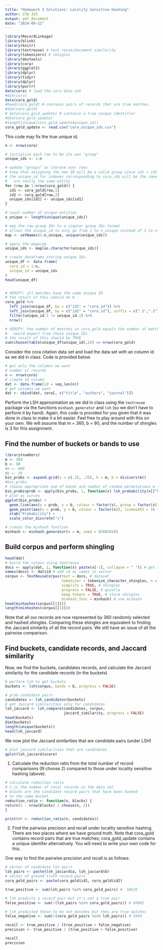 ```yaml
---
title: "Homework 3 Solutions: Locality Sensitive Hashing"
author: STA 325
output: pdf_document
date: "2024-09-12"
---
```


```r
library(RecordLinkage)
library(blink)
library(knitr)
library(textreuse) # text reuse/document similarity
library(tokenizers) # shingles
library(devtools)
library(cora)
library(ggplot2)
library(dplyr)
library(tidyr)
library(dplyr)
library(purrr)
data(cora) # load the cora data set
#dim(cora)
data(cora_gold) 
#head(cora_gold) # contains pairs of records that are true matches.
#dim(cora_gold)
# data(cora_gold_update) # contains a true unique identifier 
#dim(cora_gold_update) 
#length(unique(cora_gold_update$unique_id)) 
cora_gold_update <- read.csv("cora_unique_ids.csv")
```


This code may fix the true unique id. 

```r
n <- nrow(cora)

# initialize each row to be its own "group"
unique_ids <- 1:n

# update "groups" as iterate over rows
# know that assigning the new ID will be a valid group since id1 < id2 for all rows
# the unique_id for indexes corresponding to cora_ids will be the same if they 
#   are really the same entity
for (row in 1:nrow(cora_gold)) {
  id1 <- cora_gold[row,1]
  id2 <- cora_gold[row,2]
  unique_ids[id2] <- unique_ids[id1]
}

# count number of unique entities
n_unique <- length(unique(unique_ids))

# map the raw group IDs to a simpler group IDs format
# allows the unique_id to only go from 1 to n_unique instead of 1 to n
map <- setNames(1:n_unique, unique(unique_ids))

# apply the mapping
unique_ids <- map[as.character(unique_ids)]

# create dataframe storing unique IDs
unique_df <- data.frame(
  cora_id = 1:n,
  unique_id = unique_ids
)
head(unique_df)


# VERIFY: all matches have the same unique ID
# the result of this should be 0
cora_gold %>%
  left_join(unique_df, by = c("id1" = "cora_id")) %>%
  left_join(unique_df, by = c("id2" = "cora_id"), suffix = c(".1",".2")) %>%
  filter(unique_id.1 != unique_id.2) %>% 
  nrow()

# VERIFY: the number of matches in cora_gold equals the number of matches we
#   would expect from these unique IDs
# the result of this should be TRUE
sum(choose(table(unique_df$unique_id),2)) == nrow(cora_gold)
```




Consider the cora citation data set and load the data set with an column id as we did in class. Code is provided below. 

```r
# get only the columns we want
# number of records
n <- nrow(cora)
# create id column
dat <- data.frame(id = seq_len(n))  
# get columns we want
dat <- cbind(dat, cora[, c("title", "authors", "journal")]) 
```


Perform the LSH approximation as we did in class using the `textreuse` package via the functions `minhash_generator` and `lsh` (so we don't have to perform it by hand). Again, this code is provided for you given that it was done in class to make it a bit easier. Feel free to play around with this on your own. We will assume that m = 360, b = 90, and the number of shingles is 3 for this assignment. 

## Find the number of buckets or bands to use 

```r
library(numbers) 
m <- 360
b <- 90
#m <- 600
#b <- 20
bin_probs <- expand.grid(s = c(.25, .75), h = m, b = divisors(m))
#bin_probs
# choose appropriate num of bands and number of random permutations m (tuning parameters)
bin_probs$prob <- apply(bin_probs, 1, function(x) lsh_probability(x[["h"]], x[["b"]], x[["s"]]))
# plot as curves
ggplot(bin_probs) +
  geom_line(aes(x = prob, y = b, colour = factor(s), group = factor(s)), linewidth = 2) +
  geom_point(aes(x = prob, y = b, colour = factor(s)), linewidth = 3) +
  xlab("Probability") +
  scale_color_discrete("s")

# create the minhash function
minhash <- minhash_generator(n = m, seed = 02082018)
```

## Build corpus and perform shingling
```r
head(dat)
# build the corpus using textreuse
docs <- apply(dat, 1, function(x) paste(x[-1], collapse = " ")) # get strings
names(docs) <- dat$id # add id as names in vector
corpus <- TextReuseCorpus(text = docs, # dataset
                          tokenizer = tokenize_character_shingles, n = 3, 
                          simplify = TRUE, # shingles
                          progress = FALSE, # quietly
                          keep_tokens = TRUE, # store shingles
                          minhash_func = minhash) # use minhash
head(minhashes(corpus[[1]]))
length(minhashes(corpus[[1]]))
```

Note that all our records are now represented by 360 randomly selected and hashed shingles. Comparing these shingles are equivalent to finding the Jaccard similarity of all the record pairs. We still have an issue of all the pairwise comparison. 


## Find buckets, candidate records, and Jaccard similarity

Now, we find the buckets, candidates records, and calculate the Jaccard similarity for the candidate records (in the buckets)

```r
# perform lsh to get buckets
buckets <- lsh(corpus, bands = b, progress = FALSE)

# grab candidate pairs
candidates <- lsh_candidates(buckets)
# get Jaccard similarities only for candidates
lsh_jaccard <- lsh_compare(candidates, corpus, 
                           jaccard_similarity, progress = FALSE)
head(buckets)
dim(buckets)
length(unique(buckets))
head(lsh_jaccard)
```

We now plot the Jaccard similarities that are candidate pairs (under LSH)

```r
# plot jaccard similarities that are candidates
qplot(lsh_jaccard$score)
```

1. Calculate the reduction ratio from the total number of record comparisons ($N$ choose 2) compared to those under locality sensitive hashing (above). 

```r
# calculate reduction ratio
# n is the number of total records in the data set
# blocks are the candidate record pairs that have been hashed 
# to the same bucket
reduction_ratio <- function(n, blocks) {
return(1 - nrow(blocks) / choose(n, 2))
}

print(rr <- reduction_ratio(n, candidates))
```

2. Find the pairwise precision and recall under locality sensitive hashing. There are two places where we have ground truth. Note that cora_gold contains record pairs that are true matches; cora_gold_update contains a unique identifer alternatively. You will need to write your own code for this. 

One way to find the pairwise precision and recall is as follows:

```r
# vector of candidate lsh pairs
lsh_pairs <- paste(lsh_jaccard$a, lsh_jaccard$b)
# vector of ground truth record pairs
cora_gold_pairs <- paste(cora_gold$id1, cora_gold$id2)

true_positive <- sum(lsh_pairs %in% cora_gold_pairs) #  58629

# lsh predicts a record pair but it's not a true pair
false_positive <- sum(!(lsh_pairs %in% cora_gold_pairs)) # 69082

# lsh predicted these to be not matches but they are true matches
false_negative <- sum(!(cora_gold_pairs %in% lsh_pairs)) # 5949

recall <- true_positive / (true_positive + false_negative)
precision <- true_positive / (true_positive + false_positive)

recall
precision
```



